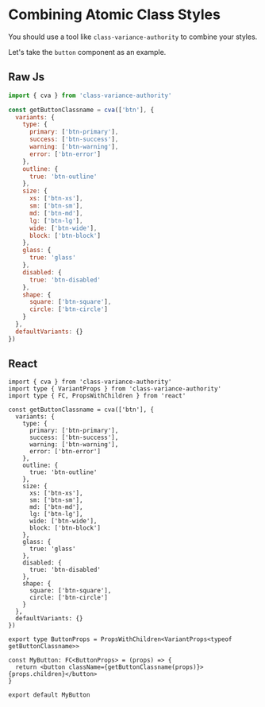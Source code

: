 # Combining Atomic Class Styles

You should use a tool like `class-variance-authority` to combine your styles.

Let's take the `button` component as an example.

## Raw Js

```js
import { cva } from 'class-variance-authority'

const getButtonClassname = cva(['btn'], {
  variants: {
    type: {
      primary: ['btn-primary'],
      success: ['btn-success'],
      warning: ['btn-warning'],
      error: ['btn-error']
    },
    outline: {
      true: 'btn-outline'
    },
    size: {
      xs: ['btn-xs'],
      sm: ['btn-sm'],
      md: ['btn-md'],
      lg: ['btn-lg'],
      wide: ['btn-wide'],
      block: ['btn-block']
    },
    glass: {
      true: 'glass'
    },
    disabled: {
      true: 'btn-disabled'
    },
    shape: {
      square: ['btn-square'],
      circle: ['btn-circle']
    }
  },
  defaultVariants: {}
})
```

## React

```tsx filename="MyButton.tsx"
import { cva } from 'class-variance-authority'
import type { VariantProps } from 'class-variance-authority'
import type { FC, PropsWithChildren } from 'react'

const getButtonClassname = cva(['btn'], {
  variants: {
    type: {
      primary: ['btn-primary'],
      success: ['btn-success'],
      warning: ['btn-warning'],
      error: ['btn-error']
    },
    outline: {
      true: 'btn-outline'
    },
    size: {
      xs: ['btn-xs'],
      sm: ['btn-sm'],
      md: ['btn-md'],
      lg: ['btn-lg'],
      wide: ['btn-wide'],
      block: ['btn-block']
    },
    glass: {
      true: 'glass'
    },
    disabled: {
      true: 'btn-disabled'
    },
    shape: {
      square: ['btn-square'],
      circle: ['btn-circle']
    }
  },
  defaultVariants: {}
})

export type ButtonProps = PropsWithChildren<VariantProps<typeof getButtonClassname>>

const MyButton: FC<ButtonProps> = (props) => {
  return <button className={getButtonClassname(props)}>{props.children}</button>
}

export default MyButton
```
